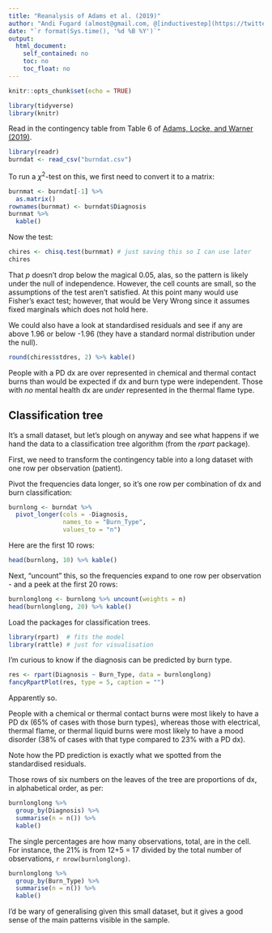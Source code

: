 ```yaml
---
title: "Reanalysis of Adams et al. (2019)"
author: "Andi Fugard (almost@gmail.com, @[inductivestep](https://twitter.com/InductiveStep))"
date: "`r format(Sys.time(), '%d %B %Y')`"
output:
  html_document:
    self_contained: no
    toc: no
    toc_float: no
---
```


```r
knitr::opts_chunk$set(echo = TRUE)
```

```r
library(tidyverse)
library(knitr)
```

Read in the contingency table from Table 6 of [Adams, Locke, and Warner (2019)](https://doi.org/10.1016/j.burns.2019.04.005).

```r
library(readr)
burndat <- read_csv("burndat.csv")
```

To run a $\chi^2$-test on this, we first need to convert it to a matrix:

```r
burnmat <- burndat[-1] %>%
  as.matrix()
rownames(burnmat) <- burndat$Diagnosis
burnmat %>%
  kable()
```

Now the test:

```r
chires <- chisq.test(burnmat) # just saving this so I can use later
chires
```

That *p* doesn't drop below the magical 0.05, alas, so the pattern is likely under the null of independence. However, the cell counts are small, so the assumptions of the test aren't satisfied. At this point many would use Fisher's exact test; however, that would be Very Wrong since it assumes fixed marginals which does not hold here.

We could also have a look at standardised residuals and see if any are above 1.96 or below -1.96 (they have a standard normal distribution under the null).

```r
round(chires$stdres, 2) %>% kable()
```

People with a PD dx are over represented in chemical and thermal contact burns than would be expected if dx and burn type were independent. Those with *no* mental health dx are *under* represented in the thermal flame type.



## Classification tree

It's a small dataset, but let's plough on anyway and see what happens if we hand the data to a classification tree algorithm (from the *rpart* package).

First, we need to transform the contingency table into a long dataset with one row per observation (patient).

Pivot the frequencies data longer, so it's one row per combination of dx and burn classification:

```r
burnlong <- burndat %>%
  pivot_longer(cols = -Diagnosis,
               names_to = "Burn_Type",
               values_to = "n")
```

Here are the first 10 rows:

```r
head(burnlong, 10) %>% kable()
```

Next, "uncount" this, so the frequencies expand to one row per observation - and a peek at the first 20 rows:

```r
burnlonglong <- burnlong %>% uncount(weights = n)
head(burnlonglong, 20) %>% kable()
```

Load the packages for classification trees.

```r
library(rpart)  # fits the model
library(rattle) # just for visualisation
```

I'm curious to know if the diagnosis can be predicted by burn type.

```r
res <- rpart(Diagnosis ~ Burn_Type, data = burnlonglong)
fancyRpartPlot(res, type = 5, caption = "")
```

Apparently so.

People with a chemical or thermal contact burns were most likely to have a PD dx (65% of cases with those burn types), whereas those with electrical, thermal flame, or thermal liquid burns were most likely to have a mood disorder (38% of cases with that type compared to 23% with a PD dx).

Note how the PD prediction is exactly what we spotted from the standardised residuals.

Those rows of six numbers on the leaves of the tree are proportions of dx, in alphabetical order, as per:

```r
burnlonglong %>%
  group_by(Diagnosis) %>%
  summarise(n = n()) %>%
  kable()
```

The single percentages are how many observations, total, are in the cell. For instance, the 21% is from 12+5 = 17 divided by the total number of observations, `r nrow(burnlonglong)`.

```r
burnlonglong %>%
  group_by(Burn_Type) %>%
  summarise(n = n()) %>%
  kable()
```

I'd be wary of generalising given this small dataset, but it gives a good sense of the main patterns visible in the sample.


